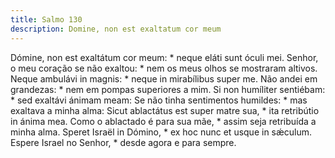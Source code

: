 ```yaml
---
title: Salmo 130
description: Domine, non est exaltatum cor meum
---
```


<div class="side-by-side not-content">
  <span>
    Dómine, non est exaltátum cor meum: * neque eláti sunt óculi mei.
  </span>
  <span>
    Senhor, o meu coração se não exaltou: * nem os meus olhos se mostraram
    altivos.
  </span>
  <span>
    Neque ambulávi in magnis: * neque in mirabílibus super me.
  </span>
  <span>
    Não andei em grandezas: * nem em pompas superiores a mim.
  </span>
  <span>
    Si non humíliter sentiébam: * sed exaltávi ánimam meam:
  </span>
  <span>
    Se não tinha sentimentos humildes: * mas exaltava a minha alma:
  </span>
  <span>
    Sicut ablactátus est super matre sua, * ita retribútio in ánima mea.
  </span>
  <span>
    Como o ablactado é para sua mãe, * assim seja retribuída a minha alma.
  </span>
  <span>
    Speret Israël in Dómino, * ex hoc nunc et usque in sǽculum.
  </span>
  <span>
    Espere Israel no Senhor, * desde agora e para sempre.
  </span>
</div>
